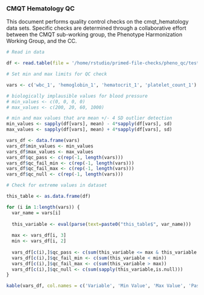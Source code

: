 ### CMQT Hematology QC 

This document performs quality control checks on the cmqt_hematology data sets. Specific checks are determined through a collaborative effort between the CMQT sub-working group, the Phenotype Harmonization Working Group, and the CC. 

```r
# Read in data

df <- read.table(file = '/home/rstudio/primed-file-checks/pheno_qc/test_data/cmqt_hematology.tsv', sep = '\t', header = TRUE)
```

```r
# Set min and max limits for QC check 

vars <- c('wbc_1', 'hemoglobin_1', 'hematocrit_1', 'platelet_count_1')

# biologically implausible values for blood pressure
# min_values <- c(0, 0, 0, 0) 
# max_values <- c(200, 20, 60, 1000)

# min and max values that are mean +/- 4 SD outlier detection
min_values <- sapply(df[vars], mean) - 4*sapply(df[vars], sd)
max_values <- sapply(df[vars], mean) + 4*sapply(df[vars], sd)

vars_df <- data.frame(vars)
vars_df$min_values <- min_values
vars_df$max_values <- max_values
vars_df$qc_pass <- c(rep(-1, length(vars)))
vars_df$qc_fail_min <- c(rep(-1, length(vars)))
vars_df$qc_fail_max <- c(rep(-1, length(vars)))
vars_df$qc_null <- c(rep(-1, length(vars)))
```

```r
# Check for extreme values in dataset

this_table <- as.data.frame(df)

for (i in 1:length(vars)) {
  var_name = vars[i]
  
  this_variable <- eval(parse(text=paste0("this_table$", var_name)))
  
  max <- vars_df[i, 3]
  min <- vars_df[i, 2]
  
  vars_df[c(i),]$qc_pass <- c(sum(this_variable <= max & this_variable >= min))
  vars_df[c(i),]$qc_fail_min <- c(sum(this_variable < min))
  vars_df[c(i),]$qc_fail_max <- c(sum(this_variable > max))
  vars_df[c(i),]$qc_null <- c(sum(sapply(this_variable,is.null)))
}

kable(vars_df, col.names = c('Variable', 'Min Value', 'Max Value', 'Pass QC', 'Fail QC Min', 'Fail QC Max', 'Null Values'),  caption = "QC check for hematology variables")
```
